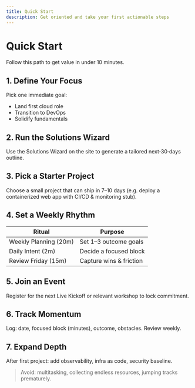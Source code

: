 ```yaml
---
title: Quick Start
description: Get oriented and take your first actionable steps
---
```


# Quick Start

Follow this path to get value in under 10 minutes.

## 1. Define Your Focus
Pick one immediate goal:
- Land first cloud role
- Transition to DevOps
- Solidify fundamentals

## 2. Run the Solutions Wizard
Use the Solutions Wizard on the site to generate a tailored next‑30‑days outline.

## 3. Pick a Starter Project
Choose a small project that can ship in 7–10 days (e.g. deploy a containerized web app with CI/CD & monitoring stub).

## 4. Set a Weekly Rhythm
| Ritual | Purpose |
| ------ | ------- |
| Weekly Planning (20m) | Set 1–3 outcome goals |
| Daily Intent (2m) | Decide a focused block |
| Review Friday (15m) | Capture wins & friction |

## 5. Join an Event
Register for the next Live Kickoff or relevant workshop to lock commitment.

## 6. Track Momentum
Log: date, focused block (minutes), outcome, obstacles. Review weekly.

## 7. Expand Depth
After first project: add observability, infra as code, security baseline.

> Avoid: multitasking, collecting endless resources, jumping tracks prematurely.
